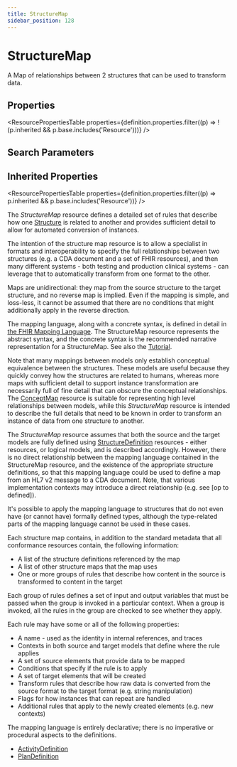 ```yaml
---
title: StructureMap
sidebar_position: 128
---
```



# StructureMap

A Map of relationships between 2 structures that can be used to transform data.

<Tabs queryString="section">
  <TabItem value="schema" label="Schema" default>

## Properties

<ResourcePropertiesTable
  properties={definition.properties.filter((p) => !(p.inherited && p.base.includes('Resource')))}
/>

## Search Parameters

<SearchParamsTable searchParams={definition.searchParameters} />

## Inherited Properties

<ResourcePropertiesTable properties={definition.properties.filter((p) => p.inherited && p.base.includes('Resource'))} />

  </TabItem>
  <TabItem value="usage" label="Usage">
<div> <a name="snu"></a> <p> The <i>StructureMap</i> resource defines a detailed set of rules that describe  how one <a href="/docs/api/fhir/resources/structuredefinition">Structure</a> is related to another and provides sufficient detail to allow for automated conversion of instances.  </p> <p> The intention of the structure map resource is to allow a specialist in  formats and interoperability to specify the full relationships between  two structures (e.g. a CDA document and a set of FHIR resources), and  then many different systems - both testing and production clinical systems - can leverage that to automatically transform from one format to the other.  </p> <p> Maps are unidirectional: they map from the source structure to the  target structure, and no reverse map is implied. Even if the mapping is simple, and loss-less, it cannot be assumed that there are no conditions  that might additionally apply in the reverse direction.  </p> <p> The mapping language, along with a concrete syntax, is defined in detail in <a href="https://www.hl7.org/fhir/mapping-language.html">the FHIR Mapping Language</a>. The <Link to="/docs/api/fhir/resources/structuremap">StructureMap</Link> resource  represents the abstract syntax, and the concrete syntax is the recommended narrative representation for  a <Link to="/docs/api/fhir/resources/structuremap">StructureMap</Link>. See also the <a href="https://www.hl7.org/fhir/mapping-tutorial.html">Tutorial</a>. </p> </div>
  </TabItem>
  <TabItem value="relationships" label="Relationships">
<div> <a name="bnr"></a> <p> Note that many mappings between models only establish conceptual equivalence between the structures. These models are useful because they quickly convey  how the structures are related to humans, whereas more maps with sufficient detail to support instance transformation are necessarily full of fine detail that can obscure the conceptual relationships. The <a href="/docs/api/fhir/resources/conceptmap">ConceptMap</a> resource is suitable for representing high level relationships between  models, while this <i>StructureMap</i> resource is intended to describe the  full details that need to be known in order to transform an instance of  data from one structure to another. </p> <p> The <i>StructureMap</i> resource assumes that both the source and the target models are fully defined using <a href="/docs/api/fhir/resources/structuredefinition">StructureDefinition</a>  resources - either resources, or logical models, and is described accordingly.  However, there is no direct relationship between the mapping language contained  in the <Link to="/docs/api/fhir/resources/structuremap">StructureMap</Link> resource, and the existence of the appropriate structure  definitions, so that this mapping language could be used to define a map from  an HL7 v2 message to a CDA document. Note, that various implementation  contexts may introduce a direct relationship (e.g. see [op to defined]).    </p> <p> It's possible to apply the mapping language to structures that do not even  have (or cannot have) formally defined types, although the type-related  parts of the mapping language cannot be used in these cases. </p> </div>
  </TabItem>
  <TabItem value="backgroundAndContext" label="Background and Context">
<div> <a name="bnc"></a> <p> Each structure map contains, in addition to the standard metadata that all  conformance resources contain, the following information: </p> <ul>  <li>A list of the structure definitions referenced by the map</li>  <li>A list of other structure maps that the map uses</li>  <li>One or more groups of rules that describe how content in the source is transformed to content in the target</li> </ul> <p> Each group of rules defines a set of input and output variables that must be passed when the group is invoked  in a particular context. When a group is invoked, all the rules in the group are checked to see whether they  apply.</p> <p> Each rule may have some or all of the following properties: </p> <ul>  <li>A name - used as the identity in internal references, and traces</li>  <li>Contexts in both source and target models that define where the rule applies</li>  <li>A set of source elements that provide data to be mapped</li>  <li>Conditions that specify if the rule is to apply</li>  <li>A set of target elements that will be created</li>  <li>Transform rules that describe how raw data is converted from the source format to the target format (e.g. string manipulation)</li>  <li>Flags for how instances that can repeat are handled</li>  <li>Additional rules that apply to the newly created elements (e.g. new contexts)</li> </ul> <p> The mapping language is entirely declarative; there is no imperative or procedural aspects to the definitions.  </p> </div>
  </TabItem>
  <TabItem value="referencedBy" label="Referenced By">
<ul><li><a href="/docs/api/fhir/resources/activitydefinition">ActivityDefinition</a></li>
<li><a href="/docs/api/fhir/resources/plandefinition">PlanDefinition</a></li></ul>
  </TabItem>
</Tabs>
